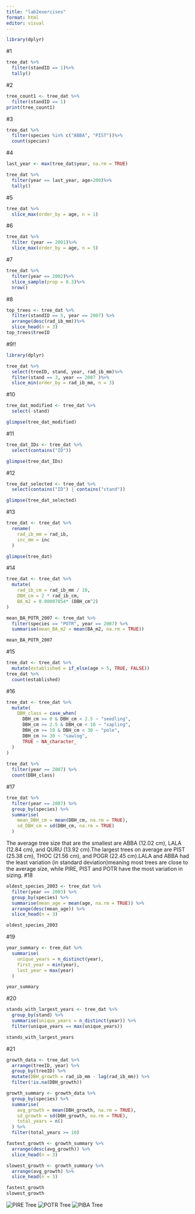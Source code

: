 ```yaml
---
title: "lab2exercises"
format: html
editor: visual
---
```


```r
library(dplyr)
```

#1
```r
tree_dat %>%
  filter(standID == 1)%>%
  tally()
```
#2
```r
tree_count1 <- tree_dat %>%
  filter(standID == 1)
print(tree_count1)
```
#3
```r
tree_dat %>%
  filter(species %in% c("ABBA", "PIST"))%>%
  count(species)
```
#4
```r
last_year <- max(tree_dat$year, na.rm = TRUE)

tree_dat %>%
  filter(year == last_year, age>200)%>%
  tally()
```
#5
```r
tree_dat %>%
  slice_max(order_by = age, n = 1)

```
#6
```r
tree_dat %>%
  filter (year == 2001)%>%
  slice_max(order_by = age, n = 5)
```
#7
```r
tree_dat %>%
  filter(year == 2002)%>%
  slice_sample(prop = 0.3)%>%
  nrow()
```
#8
```r
top_trees <- tree_dat %>%
  filter(standID == 5, year == 2007) %>%
  arrange(desc(rad_ib_mm))%>%
  slice_head(n = 3)
top_trees$treeID
```
#9!!
```r
library(dplyr)

tree_dat %>%
  select(treeID, stand, year, rad_ib_mm)%>%
  filter(stand == 3, year == 2007 )%>%
  slice_min(order_by = rad_ib_mm, n = 3)
```
#10
```r
tree_dat_modified <- tree_dat %>%
  select(-stand)

glimpse(tree_dat_modified)

```

#11
```r
tree_dat_IDs <- tree_dat %>%
  select(contains("ID"))

glimpse(tree_dat_IDs)
```
#12
```r
tree_dat_selected <- tree_dat %>%
  select(contains("ID") | contains("stand"))

glimpse(tree_dat_selected)
```
#13
```r
tree_dat <- tree_dat %>%
  rename(
    rad_ib_mm = rad_ib,
    inc_mm = inc
  )

glimpse(tree_dat)
```

#14

```r
tree_dat <- tree_dat %>%
  mutate(
    rad_ib_cm = rad_ib_mm / 10,
    DBH_cm = 2 * rad_ib_cm,
    BA_m2 = 0.00007854* (DBH_cm^2)
)

mean_BA_POTR_2007 <- tree_dat %>%
  filter(species == "POTR", year == 2007) %>%
  summarise(mean_BA_m2 = mean(BA_m2, na.rm = TRUE))

mean_BA_POTR_2007
```
#15
```r
tree_dat <- tree_dat %>%
  mutate(established = if_else(age > 5, TRUE, FALSE))
tree_dat %>%
  count(established)
```

#16
```r
tree_dat <- tree_dat %>%
  mutate(
    DBH_class = case_when(
      DBH_cm >= 0 & DBH_cm < 2.5 ~ "seedling",
      DBH_cm >= 2.5 & DBH_cm < 10 ~ "sapling",
      DBH_cm >= 10 & DBH_cm < 30 ~ "pole",
      DBH_cm >= 30 ~ "sawlog",
      TRUE ~ NA_character_
  )
)
    
tree_dat %>%
  filter(year == 2007) %>%
  count(DBH_class)
```
#17 
```r
tree_dat %>%
  filter(year == 2007) %>%
  group_by(species) %>%
  summarise(
    mean_DBH_cm = mean(DBH_cm, na.rm = TRUE),
    sd_DBH_cm = sd(DBH_cm, na.rm = TRUE)
  )
```

The average tree size that are the smallest are ABBA (12.02 cm), LALA (12.84 cm), and QURU (13.92 cm).The largest trees on average are PIST (25.38 cm), THOC (21.56 cm), and POGR (22.45 cm).LALA and ABBA had the least variation (in standard deviation)meaning most trees are close to the average size, while PIRE, PIST and POTR have the most variation in sizing.
#18
```r
oldest_species_2003 <- tree_dat %>%
  filter(year == 2003) %>%
  group_by(species) %>%
  summarise(mean_age = mean(age, na.rm = TRUE)) %>%
  arrange(desc(mean_age)) %>%
  slice_head(n = 3)

oldest_species_2003
```
#19
```r
year_summary <- tree_dat %>%
  summarise(
    unique_years = n_distinct(year),
    first_year = min(year),
    last_year = max(year)
  )

year_summary
```

#20
```r
stands_with_largest_years <- tree_dat %>%
  group_by(stand) %>%
  summarise(unique_years = n_distinct(year)) %>%
  filter(unique_years == max(unique_years))

stands_with_largest_years
```
#21
```r
growth_data <- tree_dat %>%
  arrange(treeID, year) %>%
  group_by(treeID) %>%
  mutate(DBH_growth = rad_ib_mm - lag(rad_ib_mm)) %>%
  filter(!is.na(DBH_growth))

growth_summary <- growth_data %>%
  group_by(species) %>%
  summarise(
    avg_growth = mean(DBH_growth, na.rm = TRUE),
    sd_growth = sd(DBH_growth, na.rm = TRUE),
    total_years = n()
  ) %>%
  filter(total_years >= 10)

fastest_growth <- growth_summary %>%
  arrange(desc(avg_growth)) %>%
  slice_head(n = 3)

slowest_growth <- growth_summary %>%
  arrange(avg_growth) %>%
  slice_head(n = 3)

fastest_growth
slowest_growth
```
![PIRE Tree](images/PIRE.jpg)
![POTR Tree](images/POTR.jpg)
![PIBA Tree](images/PIBA.jpg)


